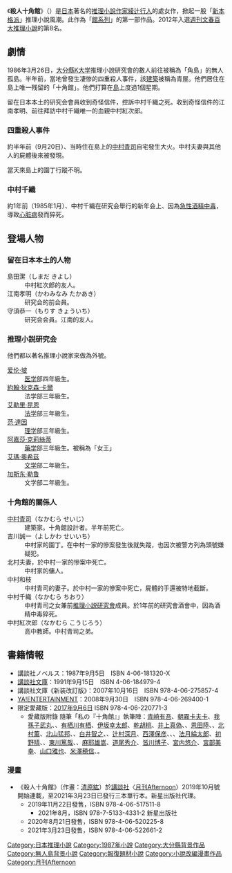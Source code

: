 {{Unreferenced|time=2020-12-01T05:54:29+00:00}}
{{NoteTA
|1 = zh-cn:十角馆事件; zh-tw:殺人十角館;
}}
{{Infobox Book
| name = 殺人十角館
| chinese_name = 
| image = 
| image_caption = 
| author = [[綾辻行人|綾辻行人]]
| title_orig = 
| translator = {{flagicon|Taiwan}} 洪韶英<br/>{{flagicon|PRC}} 黄晓燕（珠海出版社）、龚群（新星出版社）
| illustrator = 
| cover_artist = 
| country = {{JPN}}
| language = [[日语|日语]]
| series = [[館系列|館系列]]
| subject = 
| genre = [[推理|推理]]
| publisher = {{flagicon|Japan}} [[角川書店|角川書店]]<br />{{flagicon|Taiwan}} [[皇冠文化|皇冠文化]]<br/>{{flagicon|PRC}} [[珠海出版社|珠海出版社]]、[[新星出版社|新星出版社]]
| release_date = {{flagicon|Japan}} 1987年9月5日<br />{{flagicon|Taiwan}} 1988年4月30日（舊版）<br />{{flagicon|Taiwan}} 2006年9月25日（新版）<br/>{{flagicon|PRC}} 2004年6月（珠海版）<br/>{{flagicon|PRC}} 2011年1月（珠海新版）<br/>{{flagicon|PRC}} 2013年6月（新星版）<br/>{{flagicon|PRC}} 2016年6月（新星新版）
| chinese_release_date = 
| media_type = 
| pages = 
| format = 
| isbn = {{flagicon|Japan}} ISBN 4-06-181320-X<br/> {{flagicon|Taiwan}} ISBN 9789573309932（舊版）<br/> {{flagicon|Taiwan}} ISBN 9789573322719（新版）<br/>{{flagicon|PRC}}ISBN  9787806891957（珠海版）<br/>{{flagicon|PRC}} ISBN 9787545305067（珠海新版）<br/>{{flagicon|PRC}} ISBN 9787513312196（新星版）<br/>{{flagicon|PRC}} ISBN 9787513321211（新星新版）
| oclc = 
| dewey = 
| congress = 
| preceded_by = 
| followed_by = [[殺人水車館|殺人水車館]]（1988年）
}}
{{Infobox animanga/Headerofja
| title = 殺人十角館
}}
{{Infobox animanga/Manga
| 標題 = 殺人十角館
| 作者 = [[綾辻行人|綾辻行人]]
| 作畫 = [[清原紘|清原紘]]
| 出版社 = {{flagicon|Japan}} [[講談社|講談社]]<br/>{{flagicon|PRC}} [[新星出版社|新星出版社]]
| 連載雜誌 = [[月刊Afternoon|月刊Afternoon]]
| 開始 = 2019年10月
| 結束 = 
| 冊數 = {{flagicon|Japan}} 3 （2021年3月23日）<br/>{{flagicon|PRC}} 1<small>（2021年8月）</small>
| 話數 = 
| 其他 = 
}}
{{Infobox animanga/Footerofja}}

《'''殺人十角館'''》（{{lang-ja|'''十角館の殺人'''}}）是[[日本|日本]]著名的[[推理小說|推理小說]][[作家|作家]][[綾辻行人|綾辻行人]]的處女作，掀起一股「[[新本格派|新本格派]]」推理小說風潮。此作為「[[館系列|館系列]]」的第一部作品。2012年入選[[週刊文春百大推理小說|週刊文春百大推理小說]]的第8名。

==劇情==
1986年3月26日，[[大分縣|大分縣]]K[[大学|大学]]推理小說研究會的數人前往被稱為「角島」的無人孤島。半年前，當地曾發生凄惨的四重殺人事件，該[[建築|建築]]被稱為青屋。他們居住在島上唯一残留的「十角館」。他們打算在[[島|島]]上度過1個星期。

留在日本本土的研究会會員收到奇怪信件，控訴中村千織之死。收到奇怪信件的江南孝明、前往拜訪中村千織唯一的血親中村紅次郎。

=== 四重殺人事件 ===
約半年前（9月20日）、当時住在島上的[[中村青司|中村青司]]自宅發生大火。中村夫妻與其他人的屍體後來被發現。

當天來島上的園丁行蹤不明。

=== 中村千織 ===
約1年前（1985年1月）、中村千織在研究会舉行的新年会上、因為[[酒精中毒|急性酒精中毒]]，導致[[心脏病|心脏病]]發而猝死。

== 登場人物 ==
=== 留在日本本土的人物 ===
; 島田潔（しまだ きよし）
: 中村紅次郎的友人。
; 江南孝明（かわみなみ たかあき）
: 研究会的前会員。
; 守須恭一（もりす きょういち）
: 研究会会員。江南的友人。

=== 推理小説研究会 ===
他們都以著名推理小說家來做為外號。

; [[爱伦·坡|爱伦·坡]]
: [[医学|医学]]部四年級生。
; [[約翰·狄克森·卡爾|約翰·狄克森·卡爾]]
: 法学部三年級生。
; [[艾勒里·昆恩|艾勒里·昆恩]]
: [[法学|法学]]部三年級生。
; [[范·達因|范·達因]]
: [[理学|理学]]部三年級生。
; [[阿嘉莎·克莉絲蒂|阿嘉莎·克莉絲蒂]]
: [[藥学|藥学]]部三年級生。被稱為「女王」
; [[艾瑪·奧希茲|艾瑪·奧希茲]]
: [[文学|文学]]部二年級生。
; [[加斯东·勒鲁|加斯东·勒鲁]]
: 文学部二年級生。

=== 十角館的關係人 ===
; [[中村青司|中村青司]]（なかむら せいじ）
: 建築家。十角館設計者。半年前死亡。
; 吉川誠一（よしかわ せいいち）
: 中村家的園丁。在中村一家的慘案發生後就失蹤，也因次被警方列為頭號嫌疑犯。
; 北村夫妻，於中村一家的慘案中死亡。
: 中村家的傭人。
; 中村和枝
: 中村青司的妻子。於中村一家的慘案中死亡，屍體的手還被特地截斷。
; 中村千織（なかむら ちおり）
: 中村青司之女兼前[[#推理小説研究會|推理小説研究會]]成員。於1年前的研究會酒會中，因為酒精中毒猝死。
; 中村紅次郎（なかむら こうじろう）
: 高中教師。中村青司之弟。

== 書籍情報 ==
* 講談社ノベルス：1987年9月5日　ISBN 4-06-181320-X
* [[講談社文庫|講談社文庫]]：1991年9月15日　ISBN 4-06-184979-4
* 講談社文庫《新装改訂版》：2007年10月16日　ISBN 978-4-06-275857-4
* [[YA!ENTERTAINMENT|YA!ENTERTAINMENT]]：2008年9月30日　ISBN 978-4-06-269400-1
* 限定愛藏版：[[2017年|2017年]][[9月6日|9月6日]] ISBN 978-4-06-220771-3
** 愛藏版附錄 隨筆「私の『十角館』」執筆陣：[[青崎有吾|青崎有吾]]、[[朝霧卡夫卡|朝霧卡夫卡]]、[[我孫子武丸|我孫子武丸]]、{{tsl|ja|綾崎隼}}、[[有栖川有栖|有栖川有栖]]、[[伊坂幸太郎|伊坂幸太郎]]、[[乾胡桃|乾胡桃]]、[[井上真偽|井上真偽]]、{{tsl|ja|太田忠司}}、[[恩田陸|恩田陸]]、{{tsl|ja|喜国雅彦}}、[[北村薫|北村薫]]、[[北山猛邦|北山猛邦]]、{{tsl|ja|周木律}}、[[白井智之|白井智之]]、{{tsl|ja|高田崇史}}、[[辻村深月|辻村深月]]、[[西澤保彦|西澤保彦]]、{{tsl|ja|似鳥鶏}}、{{tsl|ja|一肇}}、[[法月綸太郎|法月綸太郎]]、[[初野晴|初野晴]]、{{tsl|ja|はやみねかおる}}、[[東川篤哉|東川篤哉]]、{{tsl|ja|古野まほろ}}、[[麻耶雄嵩|麻耶雄嵩]]、[[道尾秀介|道尾秀介]]、[[皆川博子|皆川博子]]、[[宮内悠介|宮内悠介]]、[[宮部美幸|宮部美幸]]、[[山口雅也|山口雅也]]、[[米澤穂信|米澤穂信]]、{{tsl|ja|詠坂雄二}}。

=== 漫畫 ===
*《殺人十角館》（作畫：[[清原紘|清原紘]]）於[[講談社|講談社]]〈[[月刊Afternoon|月刊Afternoon]]〉2019年10月號開始連載，至2021年3月23日已發行三本單行本。新星出版社代理。
** 2019年11月22日發售，ISBN 978-4-06-517511-8
*** 2021年8月，ISBN 978-7-5133-4331-2 新星出版社
** 2020年8月21日發售，ISBN 978-4-06-520225-8
** 2021年3月23日發售，ISBN 978-4-06-522661-2

{{月刊Afternoon連載中}}

{{DEFAULTSORT:Jukkakukan no Satsujin}}
[[Category:日本推理小說|Category:日本推理小說]]
[[Category:1987年小說|Category:1987年小說]]
[[Category:大分縣背景作品|Category:大分縣背景作品]]
[[Category:無人島背景小說|Category:無人島背景小說]]
[[Category:報復題材小說|Category:報復題材小說]]
[[Category:小說改編漫畫作品|Category:小說改編漫畫作品]]
[[Category:月刊Afternoon|Category:月刊Afternoon]]